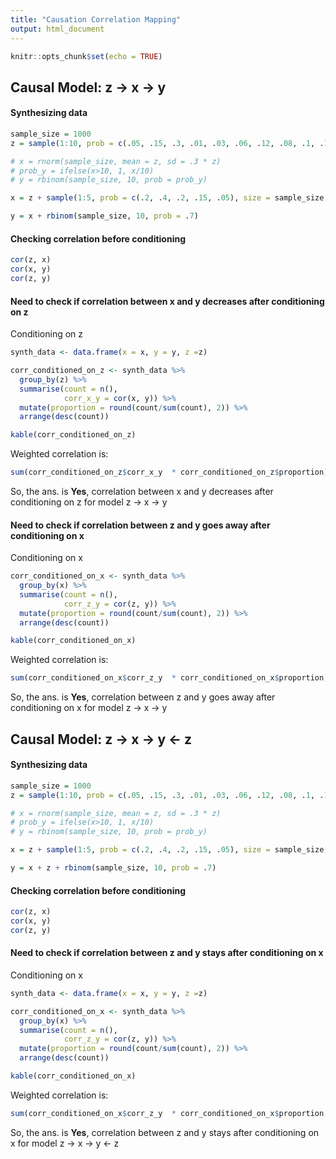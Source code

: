 ```yaml
---
title: "Causation Correlation Mapping"
output: html_document
---
```


```r
knitr::opts_chunk$set(echo = TRUE)
```

## Causal Model: **z -> x -> y**

#### Synthesizing data
```r
sample_size = 1000
z = sample(1:10, prob = c(.05, .15, .3, .01, .03, .06, .12, .08, .1, .1), size = sample_size, replace = TRUE)

# x = rnorm(sample_size, mean = z, sd = .3 * z)
# prob_y = ifelse(x>10, 1, x/10)
# y = rbinom(sample_size, 10, prob = prob_y)

x = z + sample(1:5, prob = c(.2, .4, .2, .15, .05), size = sample_size, replace = TRUE) 

y = x + rbinom(sample_size, 10, prob = .7)
```
  
#### Checking correlation before conditioning
```r
cor(z, x)
cor(x, y)
cor(z, y)
```

#### Need to check if correlation between x and y decreases after conditioning on z
Conditioning on z
```r
synth_data <- data.frame(x = x, y = y, z =z)

corr_conditioned_on_z <- synth_data %>% 
  group_by(z) %>% 
  summarise(count = n(),
            corr_x_y = cor(x, y)) %>% 
  mutate(proportion = round(count/sum(count), 2)) %>% 
  arrange(desc(count))

kable(corr_conditioned_on_z)
```


Weighted correlation is:
```r
sum(corr_conditioned_on_z$corr_x_y  * corr_conditioned_on_z$proportion)
```

So, the ans. is **Yes**, correlation between x and y decreases after conditioning on z for model z -> x -> y


#### Need to check if correlation between z and y goes away after conditioning on x
Conditioning on x
```r
corr_conditioned_on_x <- synth_data %>% 
  group_by(x) %>% 
  summarise(count = n(),
            corr_z_y = cor(z, y)) %>% 
  mutate(proportion = round(count/sum(count), 2)) %>% 
  arrange(desc(count))

kable(corr_conditioned_on_x)
```

Weighted correlation is:
```r
sum(corr_conditioned_on_x$corr_z_y  * corr_conditioned_on_x$proportion, na.rm = TRUE)
```

So, the ans. is **Yes**, correlation between z and y goes away after conditioning on x for model z -> x -> y

## Causal Model: z -> x -> y <- z  

#### Synthesizing data
```r
sample_size = 1000
z = sample(1:10, prob = c(.05, .15, .3, .01, .03, .06, .12, .08, .1, .1), size = sample_size, replace = TRUE)

# x = rnorm(sample_size, mean = z, sd = .3 * z)
# prob_y = ifelse(x>10, 1, x/10)
# y = rbinom(sample_size, 10, prob = prob_y)

x = z + sample(1:5, prob = c(.2, .4, .2, .15, .05), size = sample_size, replace = TRUE) 

y = x + z + rbinom(sample_size, 10, prob = .7)
```

#### Checking correlation before conditioning
```r
cor(z, x)
cor(x, y)
cor(z, y)
```

#### Need to check if correlation between z and y stays after conditioning on x
Conditioning on x
```r
synth_data <- data.frame(x = x, y = y, z =z)

corr_conditioned_on_x <- synth_data %>% 
  group_by(x) %>% 
  summarise(count = n(),
            corr_z_y = cor(z, y)) %>% 
  mutate(proportion = round(count/sum(count), 2)) %>% 
  arrange(desc(count))

kable(corr_conditioned_on_x)
```

Weighted correlation is:
```r
sum(corr_conditioned_on_x$corr_z_y  * corr_conditioned_on_x$proportion, na.rm = TRUE)
```

So, the ans. is **Yes**, correlation between z and y stays after conditioning on x for model z -> x -> y <- z
